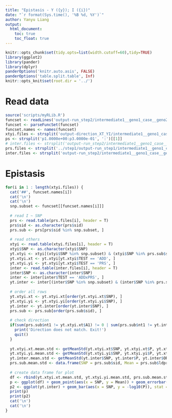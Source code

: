 ```yaml
---
title: "Epistasis - Y ({y}); I ({i})"
date: "`r format(Sys.time(), '%B %d, %Y')`"
author: Yanyu Liang
output: 
  html_document:
    toc: true
    toc_float: true
---
```

  
```r
knitr::opts_chunk$set(tidy.opts=list(width.cutoff=60),tidy=TRUE)
library(ggplot2)
library(pander)
library(dplyr)
panderOptions('knitr.auto.asis', FALSE)
panderOptions('table.split.table', Inf)
knitr::opts_knit$set(root.dir = '../')
```

# Read data

```r
source('scripts/myRLib.R')
funcset <- readLines('output-run_step2/intermediate1__geno1_case__geno2_ctrl/func_subset.set')
funcset <- parseFuncSet(funcset)
funcset.names <- names(funcset)
xtyi.files <- strsplit('output-direction_XT_YI/intermediate1__geno1_case__geno2_ctrl/xtyi_LDpred_p1.0000e+00.assoc.logistic:output-direction_XT_YI/intermediate1__geno1_case__geno2_ctrl/xtyi_LDpred_p3.0000e-01.assoc.logistic', ':')[[1]]
ps <- strsplit('p1.0000e+00:p3.0000e-01', ':')[[1]]
# inter.files <- strsplit('output-run_step2/intermediate1__geno1_case__geno2_ctrl/interaction.func_subset_LDpred_p1.0000e+00.assoc.logistic:output-run_step2/intermediate1__geno1_case__geno2_ctrl/interaction.func_subset_LDpred_p1.0000e-01.assoc.logistic', ':')[[1]]
prs.files <- strsplit('../step1/output-run_step1/intermediate1__geno1_case__geno2_ctrl/ldpred_LDpred_p1.0000e+00.txt:../step1/output-run_step1/intermediate1__geno1_case__geno2_ctrl/ldpred_LDpred_p3.0000e-01.txt', ':')[[1]]
inter.files <- strsplit('output-run_step2/intermediate1__geno1_case__geno2_ctrl/interaction.func_subset_LDpred_p1.0000e+00.assoc.logistic:output-run_step2/intermediate1__geno1_case__geno2_ctrl/interaction.func_subset_LDpred_p3.0000e-01.assoc.logistic', ':')[[1]]
```

# Epistasis

```r
for(i in 1 : length(xtyi.files)) {
  cat('##', funcset.names[i])
  cat('\n')
  cat('\n')
  snp.subset <- funcset[[funcset.names[i]]]
  
  # read I ~ SNP
  prs <- read.table(prs.files[i], header = T)
  prs$sid <- as.character(prs$sid)
  prs.sub <- prs[prs$sid %in% snp.subset, ]
  
  # read others
  xtyi <- read.table(xtyi.files[i], header = T)
  xtyi$SNP <- as.character(xtyi$SNP)
  yt.xtyi <- xtyi[(xtyi$SNP %in% snp.subset) & (xtyi$SNP %in% prs.sub$sid), ]
  yt.xtyi.xt <- yt.xtyi[yt.xtyi$TEST == 'ADD', ]
  yt.xtyi.yi <- yt.xtyi[yt.xtyi$TEST == 'PRS', ]
  inter <- read.table(inter.files[i], header = T)
  inter$SNP <- as.character(inter$SNP)
  inter <- inter[inter$TEST == 'ADDxPRS', ]
  yt.inter <- inter[(inter$SNP %in% snp.subset) & (inter$SNP %in% prs.sub$sid), ]
  
  # order all rows
  yt.xtyi.xt <- yt.xtyi.xt[order(yt.xtyi.xt$SNP), ]
  yt.xtyi.yi <- yt.xtyi.yi[order(yt.xtyi.yi$SNP), ]
  yt.inter <- yt.inter[order(yt.inter$SNP), ]
  prs.sub <- prs.sub[order(prs.sub$sid), ]
  
  # check direction
  if(sum(prs.sub$nt1 != yt.xtyi.xt$A1) != 0 | sum(prs.sub$nt1 != yt.inter$A1) != 0) {
    print('Direction does not match. Exit!')
    quit()
  }
  
  yt.xtyi.xt.mean.std <- getMeanStd(yt.xtyi.xt$SNP, yt.xtyi.xt$P, yt.xtyi.xt$OR, 'Y~Gi+I (Gi)')
  yt.xtyi.yi.mean.std <- getMeanStd(yt.xtyi.yi$SNP, yt.xtyi.yi$P, yt.xtyi.yi$OR, 'Y~Gi+I (I)')
  yt.inter.mean.std <- getMeanStd(yt.inter$SNP, yt.inter$P, yt.inter$OR, 'Y~Gi*I')
  prs.sub.mean.std <- data.frame(SNP = prs.sub$sid, Mean = prs.sub$ldpred_beta, Std = 0, Type = 'I~Gi')
  
  # create data frame for plot
  df <- rbind(yt.xtyi.xt.mean.std, yt.xtyi.yi.mean.std, prs.sub.mean.std, yt.inter.mean.std)
  p <- ggplot(df) + geom_point(aes(x = SNP, y = Mean)) + geom_errorbar(aes(x = SNP, ymin = Mean - 1.96 * Std, ymax = Mean + 1.96 * Std), colour = "black", width = .1) + facet_grid(. ~ Type) + coord_flip() + theme(axis.text.x=element_text(angle=90,hjust=1))
  p2 <- ggplot(yt.inter) + geom_bar(aes(x = SNP, y = -log10(P)), stat = 'identity') + coord_flip() + ggtitle('Interaction P-value')
  print(p)
  print(p2)
  cat('\n')
  cat('\n')
}
```